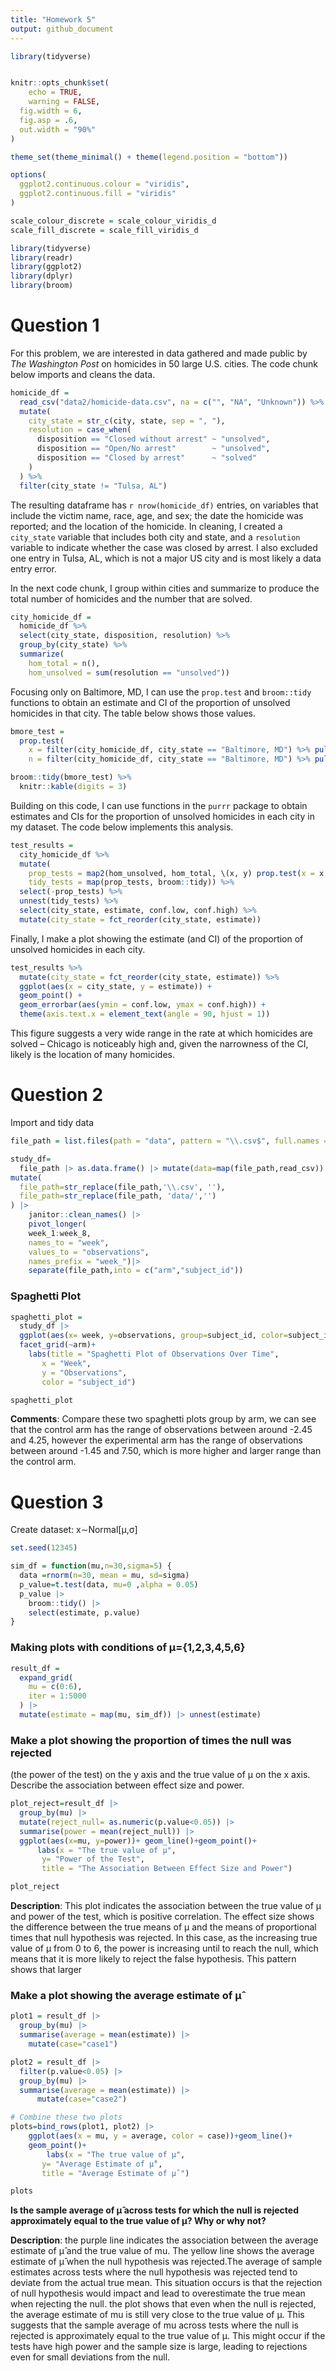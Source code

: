 ```yaml
---
title: "Homework 5"
output: github_document
---
```


```r
library(tidyverse)


knitr::opts_chunk$set(
	echo = TRUE,
	warning = FALSE,
  fig.width = 6,
  fig.asp = .6,
  out.width = "90%"
)

theme_set(theme_minimal() + theme(legend.position = "bottom"))

options(
  ggplot2.continuous.colour = "viridis",
  ggplot2.continuous.fill = "viridis"
)

scale_colour_discrete = scale_colour_viridis_d
scale_fill_discrete = scale_fill_viridis_d
```



```r
library(tidyverse)
library(readr)
library(ggplot2)
library(dplyr)
library(broom)
```

# Question 1

For this problem, we are interested in data gathered and made public by _The Washington Post_ on homicides in 50 large U.S. cities. The code chunk below imports and cleans the data.

```r
homicide_df = 
  read_csv("data2/homicide-data.csv", na = c("", "NA", "Unknown")) %>%
  mutate(
    city_state = str_c(city, state, sep = ", "),
    resolution = case_when(
      disposition == "Closed without arrest" ~ "unsolved",
      disposition == "Open/No arrest"        ~ "unsolved",
      disposition == "Closed by arrest"      ~ "solved"
    )
  ) %>% 
  filter(city_state != "Tulsa, AL") 
```

The resulting dataframe has `r nrow(homicide_df)` entries, on variables that include the victim name, race, age, and sex; the date the homicide was reported; and the location of the homicide. In cleaning, I created a `city_state` variable that includes both city and state, and a `resolution` variable to indicate whether the case was closed by arrest. I also excluded one entry in Tulsa, AL, which is not a major US city and is most likely a data entry error. 

In the next code chunk, I group within cities and summarize to produce the total number of homicides and the number that are solved. 

```r
city_homicide_df = 
  homicide_df %>% 
  select(city_state, disposition, resolution) %>% 
  group_by(city_state) %>% 
  summarize(
    hom_total = n(),
    hom_unsolved = sum(resolution == "unsolved"))
```

Focusing only on Baltimore, MD, I can use the `prop.test` and `broom::tidy` functions to obtain an estimate and CI of the proportion of unsolved homicides in that city. The table below shows those values.

```r
bmore_test = 
  prop.test(
    x = filter(city_homicide_df, city_state == "Baltimore, MD") %>% pull(hom_unsolved),
    n = filter(city_homicide_df, city_state == "Baltimore, MD") %>% pull(hom_total)) 

broom::tidy(bmore_test) %>% 
  knitr::kable(digits = 3)
```

Building on this code, I can use functions in the `purrr` package to obtain estimates and CIs for the proportion of unsolved homicides in each city in my dataset. The code below implements this analysis. 

```r
test_results = 
  city_homicide_df %>% 
  mutate(
    prop_tests = map2(hom_unsolved, hom_total, \(x, y) prop.test(x = x, n = y)),
    tidy_tests = map(prop_tests, broom::tidy)) %>% 
  select(-prop_tests) %>% 
  unnest(tidy_tests) %>% 
  select(city_state, estimate, conf.low, conf.high) %>% 
  mutate(city_state = fct_reorder(city_state, estimate))
```

Finally, I make a plot showing the estimate (and CI) of the proportion of unsolved homicides in each city.

```r
test_results %>% 
  mutate(city_state = fct_reorder(city_state, estimate)) %>% 
  ggplot(aes(x = city_state, y = estimate)) + 
  geom_point() + 
  geom_errorbar(aes(ymin = conf.low, ymax = conf.high)) + 
  theme(axis.text.x = element_text(angle = 90, hjust = 1))
```

This figure suggests a very wide range in the rate at which homicides are solved -- Chicago is noticeably high and, given the narrowness of the CI, likely is the location of many homicides. 


# Question 2
Import and tidy data
```r

file_path = list.files(path = "data", pattern = "\\.csv$", full.names = TRUE)

study_df=
  file_path |> as.data.frame() |> mutate(data=map(file_path,read_csv)) |> as.tibble() |> unnest(data) |> 
mutate(
  file_path=str_replace(file_path,'\\.csv', ''),
  file_path=str_replace(file_path, 'data/','')
) |> 
    janitor::clean_names() |> 
    pivot_longer(
    week_1:week_8,
    names_to = "week", 
    values_to = "observations",
    names_prefix = "week_")|> 
    separate(file_path,into = c("arm","subject_id"))


```

### Spaghetti Plot
```r
spaghetti_plot =
  study_df |> 
  ggplot(aes(x= week, y=observations, group=subject_id, color=subject_id))+geom_line()+
  facet_grid(~arm)+
    labs(title = "Spaghetti Plot of Observations Over Time",
       x = "Week",
       y = "Observations",
       color = "subject_id")

spaghetti_plot
```
**Comments**: Compare these two spaghetti plots group by arm, we can see that the 
control arm has the range of observations between around -2.45 and 4.25, however
the experimental arm has the range of observations between around -1.45 and 7.50,
which is more higher and larger range than the control arm.

# Question 3
Create dataset: x∼Normal[μ,σ]
```r
set.seed(12345)

sim_df = function(mu,n=30,sigma=5) {
  data =rnorm(n=30, mean = mu, sd=sigma)
  p_value=t.test(data, mu=0 ,alpha = 0.05)
  p_value |> 
    broom::tidy() |> 
    select(estimate, p.value)
}

```


### Making plots with conditions of μ={1,2,3,4,5,6}
```r
result_df = 
  expand_grid(
    mu = c(0:6),
    iter = 1:5000
  ) |> 
  mutate(estimate = map(mu, sim_df)) |> unnest(estimate)

```

### Make a plot showing the proportion of times the null was rejected 
(the power of the test) on the y axis and the true value of μ on the x axis. Describe the association between effect size and power.

```r
plot_reject=result_df |>
  group_by(mu) |> 
  mutate(reject_null= as.numeric(p.value<0.05)) |> 
  summarise(power = mean(reject_null)) |>
  ggplot(aes(x=mu, y=power))+ geom_line()+geom_point()+
      labs(x = "The true value of μ",
       y= "Power of the Test",
       title = "The Association Between Effect Size and Power")

plot_reject

```

**Description**: This plot indicates the association between the true value of μ and power of the test, which is positive correlation. The effect size shows the difference between the true means of μ and the means of proportional times that null hypothesis was rejected. In this case, as the increasing true value of μ from 0 to 6, the power is increasing until to reach the null, which means that it is more likely to reject the false hypothesis. This pattern shows that larger



### Make a plot showing the average estimate of μ̂

```r
plot1 = result_df |> 
  group_by(mu) |> 
  summarise(average = mean(estimate)) |>
    mutate(case="case1")

plot2 = result_df |> 
  filter(p.value<0.05) |> 
  group_by(mu) |> 
  summarise(average = mean(estimate)) |> 
      mutate(case="case2")

# Combine these two plots
plots=bind_rows(plot1, plot2) |> 
    ggplot(aes(x = mu, y = average, color = case))+geom_line()+
    geom_point()+
        labs(x = "The true value of μ",
       y= "Average Estimate of μ̂",
       title = "Average Estimate of μ̂ ")

plots

```

**Is the sample average of μ̂ across tests for which the null is rejected approximately equal to the true value of μ? Why or why not?**
 
**Description**: the purple line indicates the association between the average estimate of μ̂  and the true value of mu. The yellow line shows the average estimate of μ̂ when the null hypothesis was rejected.The average of sample estimates across tests where the null hypothesis was rejected tend to deviate from the actual true mean. This situation occurs is that the rejection of null hypothesis would impact and lead to overestimate the true mean when rejecting the null. the plot shows that even when the null is rejected, the average estimate of mu is still very close to the true value of μ. This suggests that the sample average of mu across tests where the null is rejected is approximately equal to the true value of μ. This might occur if the tests have high power and the sample size is large, leading to rejections even for small deviations from the null.
